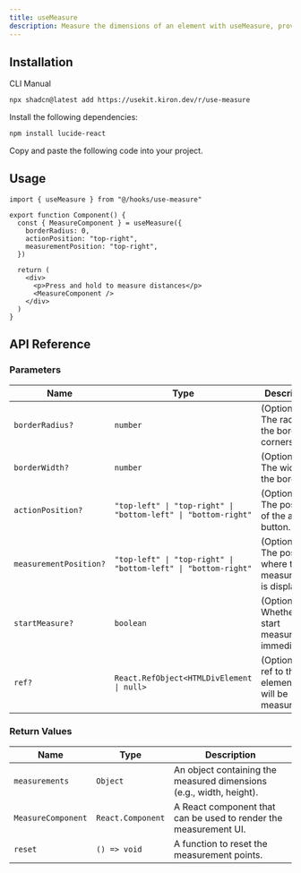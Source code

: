 ```yaml
---
title: useMeasure
description: Measure the dimensions of an element with useMeasure, providing options to track changes and observe the element.
---
```


<ComponentPreview name="use-measure-demo" />

## Installation

<Tabs defaultValue="cli">

<TabsList>
  <TabsTrigger value="cli">CLI</TabsTrigger>
  <TabsTrigger value="manual">Manual</TabsTrigger>
</TabsList>

<TabsContent value="cli">

```bash
npx shadcn@latest add https://usekit.kiron.dev/r/use-measure
```

</TabsContent>

<TabsContent value="manual">

<Steps>

<Step>Install the following dependencies:</Step>

```bash
npm install lucide-react
```

<Step>Copy and paste the following code into your project.</Step>

<ComponentSource name="use-measure" />

</Steps>

</TabsContent>

</Tabs>

## Usage

```tsx {1, 4-8}
import { useMeasure } from "@/hooks/use-measure"

export function Component() {
  const { MeasureComponent } = useMeasure({
    borderRadius: 0,
    actionPosition: "top-right",
    measurementPosition: "top-right",
  })

  return (
    <div>
      <p>Press and hold to measure distances</p>
      <MeasureComponent />
    </div>
  )
}
```

## API Reference

### Parameters

| Name                   | Type                                                           | Description                                                 | Default         |
| ---------------------- | -------------------------------------------------------------- | ----------------------------------------------------------- | --------------- |
| `borderRadius?`        | `number`                                                       | (Optional) The radius of the border corners.                | `0.5`           |
| `borderWidth?`         | `number`                                                       | (Optional) The width of the border.                         | `1`             |
| `actionPosition?`      | `"top-left" \| "top-right" \| "bottom-left" \| "bottom-right"` | (Optional) The position of the action button.               | `"top-right"`   |
| `measurementPosition?` | `"top-left" \| "top-right" \| "bottom-left" \| "bottom-right"` | (Optional) The position where the measurement is displayed. | `"bottom-left"` |
| `startMeasure?`        | `boolean`                                                      | (Optional) Whether to start measuring immediately.          | `false`         |
| `ref?`                 | `React.RefObject<HTMLDivElement \| null>`                      | (Optional) A ref to the element that will be measured.      | -               |

### Return Values

| Name               | Type              | Description                                                         |
| ------------------ | ----------------- | ------------------------------------------------------------------- |
| `measurements`     | `Object`          | An object containing the measured dimensions (e.g., width, height). |
| `MeasureComponent` | `React.Component` | A React component that can be used to render the measurement UI.    |
| `reset`            | `() => void`      | A function to reset the measurement points.                         |
